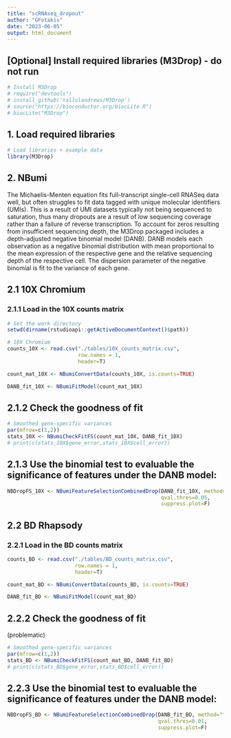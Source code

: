 ```yaml
---
title: "scRNAseq_dropout"
author: "GFotakis"
date: "2023-06-05"
output: html_document
---
```

## [Optional] Install required libraries (M3Drop) - do not run

```r
# Install M3Drop
# require("devtools")
# install_github('tallulandrews/M3Drop')
# source("https://bioconductor.org/biocLite.R")
# biocLite("M3Drop")
```

## 1. Load required libraries

```r
# Load libraries + example data
library(M3Drop)
```

## 2. NBumi
The Michaelis-Menten equation fits full-transcript single-cell RNASeq data well, but often struggles to fit data tagged with unique molecular identifiers (UMIs).
This is a result of UMI datasets typically not being sequenced to saturation, thus many dropouts are a result of low sequencing coverage rather than a failure of reverse transcription.
To account for zeros resulting from insufficient sequencing depth, the M3Drop packaged includes a depth-adjusted negative binomial model (DANB). DANB models each observation as a negative binomial distribution with mean proportional to the mean expression of the respective gene and the relative sequencing depth of the respective cell. The dispersion parameter of the negative binomial is fit to the variance of each gene.

## 2.1 10X Chromium
### 2.1.1 Load in the 10X counts matrix

```r
# Set the work directory
setwd(dirname(rstudioapi::getActiveDocumentContext()$path))

# 10X Chromium
counts_10X <- read.csv("./tables/10X_counts_matrix.csv",
                       row.names = 1,
                       header=T)

count_mat_10X <- NBumiConvertData(counts_10X, is.counts=TRUE)

DANB_fit_10X <- NBumiFitModel(count_mat_10X)
```

## 2.1.2 Check the goodness of fit

```r
# Smoothed gene-specific variances
par(mfrow=c(1,2))
stats_10X <- NBumiCheckFitFS(count_mat_10X, DANB_fit_10X)
# print(c(stats_10X$gene_error,stats_10X$cell_error))
```

## 2.1.3 Use the binomial test to evaluable the significance of features under the DANB model:

```r
NBDropFS_10X <- NBumiFeatureSelectionCombinedDrop(DANB_fit_10X, method="fdr",
                                                  qval.thres=0.05,
                                                  suppress.plot=F)
```
## 2.2 BD Rhapsody
### 2.2.1 Load in the BD counts matrix

```r
counts_BD <- read.csv("./tables/BD_counts_matrix.csv",
                      row.names = 1,
                      header=T)

count_mat_BD <- NBumiConvertData(counts_BD, is.counts=TRUE)

DANB_fit_BD <- NBumiFitModel(count_mat_BD)
```

## 2.2.2 Check the goodness of fit
(problematic)

```r
# Smoothed gene-specific variances
par(mfrow=c(1,2))
stats_BD <- NBumiCheckFitFS(count_mat_BD, DANB_fit_BD)
# print(c(stats_BD$gene_error,stats_BD$cell_error))
```

## 2.2.3 Use the binomial test to evaluable the significance of features under the DANB model:

```r
NBDropFS_BD <- NBumiFeatureSelectionCombinedDrop(DANB_fit_BD, method="fdr",
                                                 qval.thres=0.01,
                                                 suppress.plot=F)
```

